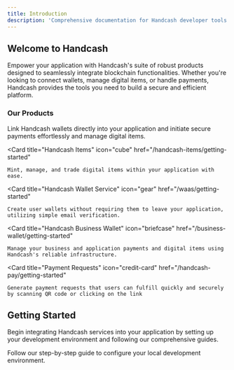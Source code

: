```yaml
---
title: Introduction
description: 'Comprehensive documentation for Handcash developer tools and services.'
---
```


## Welcome to Handcash

Empower your application with Handcash's suite of robust products designed to seamlessly integrate blockchain functionalities. Whether you're looking to connect wallets, manage digital items, or handle payments, Handcash provides the tools you need to build a secure and efficient platform.

### Our Products

<CardGroup cols={2}>
  <Card
    title="Handcash Connect"
    icon="wallet"
    href="/handcash-connect/getting-started"
  >
    Link Handcash wallets directly into your application and initiate secure payments effortlessly and manage digital items.
  </Card>
  
  <Card
    title="Handcash Items"
    icon="cube"
    href="/handcash-items/getting-started"
  >
    Mint, manage, and trade digital items within your application with ease.
  </Card>
  
  <Card
    title="Handcash Wallet Service"
    icon="gear"
    href="/waas/getting-started"
  >
    Create user wallets without requiring them to leave your application, utilizing simple email verification.
  </Card>
  
  <Card
    title="Handcash Business Wallet"
    icon="briefcase"
    href="/business-wallet/getting-started"
  >
    Manage your business and application payments and digital items using Handcash's reliable infrastructure.
  </Card>
  
  <Card
    title="Payment Requests"
    icon="credit-card"
    href="/handcash-pay/getting-started"
  >
    Generate payment requests that users can fulfill quickly and securely by scanning QR code or clicking on the link
  </Card>
</CardGroup>

## Getting Started

Begin integrating Handcash services into your application by setting up your development environment and following our comprehensive guides.

<CardGroup cols={2}>
  <Card
    title="Set Up Your Environment"
    icon="screwdriver-wrench"
    href="/developer-dashboard"
  >
    Follow our step-by-step guide to configure your local development environment.
  </Card>
</CardGroup>